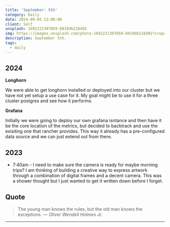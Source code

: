 ```yaml
---
title: 'September: 5th'
category: Daily
date: 2024-09-05 12:00:00
client: Self
unsplash: 1692221307059-8819db116d92
img: https://images.unsplash.com/photo-1692221307059-8819db116d92?crop=entropy&cs=srgb&fm=jpg&ixid=MnwzNjM5Nzd8MHwxfHJhbmRvbXx8fHx8fHx8fDE2ODE3NDg2ODY&ixlib=rb-4.0.3&q=85
description: September 5th. 
tags:
  - daily
---
```



## 2024

**Longhorn**

We were able to get longhorn installed or deployed into our cluster but we have not yet setup a use case for it.
My goal might be to use it for a three cluster postgres and see how it performs.


**Grafana**

Initially we were going to deploy our own grafana isntance and then have it be the core location of the metrics, but decided to backtrack and use the exisiting one that rancher provides.
This way it already has a pre-configured data source and we can just extend out from there.


## 2023
- 7:40am - I need to make sure the camera is ready for maybe morning trips? I am thinking of building a creative way to express artwork through a combination of digital frames and a decent camera. This was a shower thought but I just wanted to get it written down before I forget.

## Quote

> The young man knows the rules, but the old man knows the exceptions.
> — <cite>Oliver Wendell Holmes Jr.</cite>

---